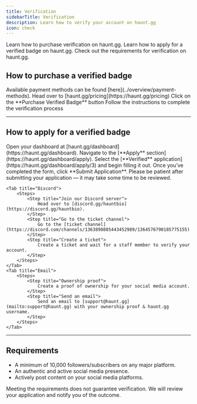 ```yaml
---
title: Verification
sidebarTitle: Verification
description: Learn how to verify your account on haunt.gg
icon: check
---
```


<div className="mobile-only">
<Card title="Purchase Verified Badge" icon="circle-1" href="../guides/verification#how-to-purchase-a-verified-badge" horizontal>
Learn how to purchase verification on haunt.gg.
</Card>

<Card title="Apply For Verified Badge" icon="circle-2" href="../guides/verification#how-to-apply-for-a-verified-badge" horizontal>
Learn how to apply for a verified badge on haunt.gg.
</Card>

<Card title="Requirements" icon="circle-3" href="../guides/verification#requirements" horizontal>
Check out the requirements for verification on haunt.gg.
</Card>
</div>

## How to purchase a verified badge

<Info>
Available payment methods can be found [here](../overview/payment-methods).
</Info>

<Steps>
    <Step title="Navigate to the pricing page">
        Head over to [haunt.gg/pricing](https://haunt.gg/pricing)
    </Step>
    <Step title="Purchase a verified badge">
        Click on the **Purchase Verified Badge** button
    </Step>
    <Step title="Complete the verification process">
        Follow the instructions to complete the verification process
    </Step>
</Steps>

---

## How to apply for a verified badge

<Tabs>
    <Tab title="Dashboard">
  <Steps>
    <Step title="Open Dashboard">
      Open your dashboard at [haunt.gg/dashboard](https://haunt.gg/dashboard).
    </Step>
    <Step title="Go to the Apply Section">
      Navigate to the [**Apply** section](https://haunt.gg/dashboard/apply).
    </Step>
    <Step title="Open Application Form">
      Select the [**Verified** application](https://haunt.gg/dashboard/apply/3) and begin filling it out.
    </Step>
    <Step title="Submit Your Application">
      Once you’ve completed the form, click **Submit Application**.
    </Step>
  </Steps>
  <Note>
    Please be patient after submitting your application — it may take some time to be reviewed.
  </Note>
</Tab>

    <Tab title="Discord">
        <Steps>
            <Step title="Join our Discord server">
                Head over to [discord.gg/hauntbio](https://discord.gg/hauntbio).
            </Step>
            <Step title="Go to the ticket channel">
                Go to the [ticket channel](https://discord.com/channels/1363890885443452989/1364576790185775155).
            </Step>
            <Step title="Create a ticket">
                Create a ticket and wait for a staff member to verify your account.
            </Step>
        </Steps>
    </Tab>
    <Tab title="Email">
        <Steps>
            <Step title="Ownership proof">
                Create a proof of ownership for your social media account.
            </Step>
            <Step title="Send an email">
                Send an email to [support@haunt.gg](mailto:support@haunt.gg) with your ownership proof & haunt.gg username.
            </Step>
        </Steps>
    </Tab>
</Tabs>

---

## Requirements

- A minimum of 10,000 followers/subscribers on any major platform.
- An authentic and active social media presence.
- Actively post content on your social media platforms.

<Note>
    Meeting the requirements does not guarantee verification. We will review your application and notify you of the outcome.
</Note>